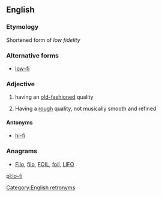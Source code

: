 ==English==

===Etymology===
Shortened form of ''low fidelity''

===Alternative forms===
* [[low-fi]]

===Adjective===
{{en-adj}}

# having an [[old-fashioned]] quality
# {{label|en|music}} Having a [[rough]] quality, not musically smooth and refined

====Antonyms====
* [[hi-fi]]

===Anagrams===
* [[Filo#English|Filo]], [[filo#English|filo]], [[FOIL#English|FOIL]], [[foil#English|foil]], [[LIFO#English|LIFO]]

[[Category:English retronyms]]

[[pl:lo-fi]]